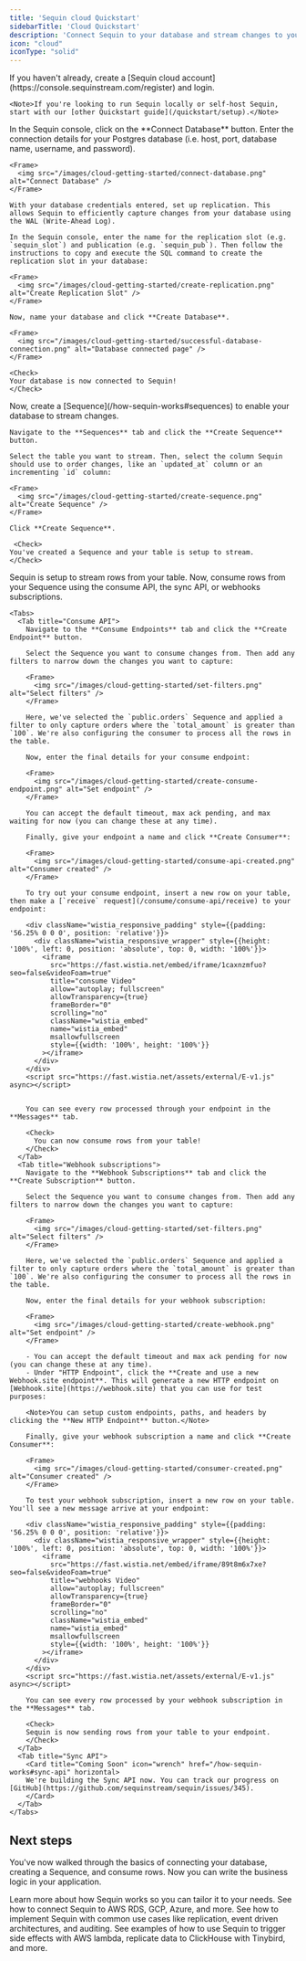 ```yaml
---
title: 'Sequin cloud Quickstart'
sidebarTitle: 'Cloud Quickstart'
description: 'Connect Sequin to your database and stream changes to your application'
icon: "cloud"
iconType: "solid"
---
```


<Steps titleSize="h2">
  <Step title="Create a Sequin account">
    If you haven't already, create a [Sequin cloud account](https://console.sequinstream.com/register) and login.

    <Note>If you're looking to run Sequin locally or self-host Sequin, start with our [other Quickstart guide](/quickstart/setup).</Note>
  </Step>
  <Step title="Connect your database">
    In the Sequin console, click on the **Connect Database** button. Enter the connection details for your Postgres database (i.e. host, port, database name, username, and password).

    <Frame>
      <img src="/images/cloud-getting-started/connect-database.png" alt="Connect Database" />
    </Frame>

    With your database credentials entered, set up replication. This allows Sequin to efficiently capture changes from your database using the WAL (Write-Ahead Log).

    In the Sequin console, enter the name for the replication slot (e.g. `sequin_slot`) and publication (e.g. `sequin_pub`). Then follow the instructions to copy and execute the SQL command to create the replication slot in your database:

    <Frame>
      <img src="/images/cloud-getting-started/create-replication.png" alt="Create Replication Slot" />
    </Frame>

    Now, name your database and click **Create Database**.

    <Frame>
      <img src="/images/cloud-getting-started/successful-database-connection.png" alt="Database connected page" />
    </Frame>

    <Check>
    Your database is now connected to Sequin!
    </Check>
  </Step>
  <Step title="Create a Sequence">
    Now, create a [Sequence](/how-sequin-works#sequences) to enable your database to stream changes.

    Navigate to the **Sequences** tab and click the **Create Sequence** button.

    Select the table you want to stream. Then, select the column Sequin should use to order changes, like an `updated_at` column or an incrementing `id` column:

    <Frame>
      <img src="/images/cloud-getting-started/create-sequence.png" alt="Create Sequence" />
    </Frame>

    Click **Create Sequence**.

     <Check>
    You've created a Sequence and your table is setup to stream.
    </Check>
  </Step>
  <Step title="Consume rows">
    Sequin is setup to stream rows from your table. Now, consume rows from your Sequence using the consume API, the sync API, or webhooks subscriptions.

    <Tabs>
      <Tab title="Consume API">
        Navigate to the **Consume Endpoints** tab and click the **Create Endpoint** button.

        Select the Sequence you want to consume changes from. Then add any filters to narrow down the changes you want to capture:

        <Frame>
          <img src="/images/cloud-getting-started/set-filters.png" alt="Select filters" />
        </Frame>

        Here, we've selected the `public.orders` Sequence and applied a filter to only capture orders where the `total_amount` is greater than `100`. We're also configuring the consumer to process all the rows in the table.

        Now, enter the final details for your consume endpoint:

        <Frame>
          <img src="/images/cloud-getting-started/create-consume-endpoint.png" alt="Set endpoint" />
        </Frame>

        You can accept the default timeout, max ack pending, and max waiting for now (you can change these at any time).

        Finally, give your endpoint a name and click **Create Consumer**:

        <Frame>
          <img src="/images/cloud-getting-started/consume-api-created.png" alt="Consumer created" />
        </Frame>

        To try out your consume endpoint, insert a new row on your table, then make a [`receive` request](/consume/consume-api/receive) to your endpoint:

        <div className="wistia_responsive_padding" style={{padding: '56.25% 0 0 0', position: 'relative'}}>
          <div className="wistia_responsive_wrapper" style={{height: '100%', left: 0, position: 'absolute', top: 0, width: '100%'}}>
            <iframe
              src="https://fast.wistia.net/embed/iframe/1caxnzmfuo?seo=false&videoFoam=true"
              title="consume Video"
              allow="autoplay; fullscreen"
              allowTransparency={true}
              frameBorder="0"
              scrolling="no"
              className="wistia_embed"
              name="wistia_embed"
              msallowfullscreen
              style={{width: '100%', height: '100%'}}
            ></iframe>
          </div>
        </div>
        <script src="https://fast.wistia.net/assets/external/E-v1.js" async></script>


        You can see every row processed through your endpoint in the **Messages** tab.

        <Check>
          You can now consume rows from your table!
        </Check>
      </Tab>
      <Tab title="Webhook subscriptions">
        Navigate to the **Webhook Subscriptions** tab and click the **Create Subscription** button.

        Select the Sequence you want to consume changes from. Then add any filters to narrow down the changes you want to capture:

        <Frame>
          <img src="/images/cloud-getting-started/set-filters.png" alt="Select filters" />
        </Frame>

        Here, we've selected the `public.orders` Sequence and applied a filter to only capture orders where the `total_amount` is greater than `100`. We're also configuring the consumer to process all the rows in the table.

        Now, enter the final details for your webhook subscription:

        <Frame>
          <img src="/images/cloud-getting-started/create-webhook.png" alt="Set endpoint" />
        </Frame>

        - You can accept the default timeout and max ack pending for now (you can change these at any time).
        - Under "HTTP Endpoint", click the **Create and use a new Webhook.site endpoint**. This will generate a new HTTP endpoint on [Webhook.site](https://webhook.site) that you can use for test purposes:

        <Note>You can setup custom endpoints, paths, and headers by clicking the **New HTTP Endpoint** button.</Note>

        Finally, give your webhook subscription a name and click **Create Consumer**:

        <Frame>
          <img src="/images/cloud-getting-started/consumer-created.png" alt="Consumer created" />
        </Frame>

        To test your webhook subscription, insert a new row on your table. You'll see a new message arrive at your endpoint:

        <div className="wistia_responsive_padding" style={{padding: '56.25% 0 0 0', position: 'relative'}}>
          <div className="wistia_responsive_wrapper" style={{height: '100%', left: 0, position: 'absolute', top: 0, width: '100%'}}>
            <iframe
              src="https://fast.wistia.net/embed/iframe/89t8m6x7xe?seo=false&videoFoam=true"
              title="webhooks Video"
              allow="autoplay; fullscreen"
              allowTransparency={true}
              frameBorder="0"
              scrolling="no"
              className="wistia_embed"
              name="wistia_embed"
              msallowfullscreen
              style={{width: '100%', height: '100%'}}
            ></iframe>
          </div>
        </div>
        <script src="https://fast.wistia.net/assets/external/E-v1.js" async></script>

        You can see every row processed by your webhook subscription in the **Messages** tab.

        <Check>
        Sequin is now sending rows from your table to your endpoint.
        </Check>
      </Tab>
      <Tab title="Sync API">
        <Card title="Coming Soon" icon="wrench" href="/how-sequin-works#sync-api" horizontal>
        We're building the Sync API now. You can track our progress on [GitHub](https://github.com/sequinstream/sequin/issues/345).
        </Card>
      </Tab>
    </Tabs>


  </Step>
</Steps>

## Next steps

You've now walked through the basics of connecting your database, creating a Sequence, and consume rows. Now you can write the business logic in your application.

<CardGroup cols={2}>
  <Card title="Learn more about how Sequin works" icon="wrench" href="/how-sequin-works">
    Learn more about how Sequin works so you can tailor it to your needs.
  </Card>
  <Card title="Get detailed guides for your database provider" icon="database" href="/guides/rds">
    See how to connect Sequin to AWS RDS, GCP, Azure, and more.
  </Card>
  <Card title="Check out common use patterns" icon="sparkles" href="/use-cases/side-effects">
    See how to implement Sequin with common use cases like replication, event driven architectures, and auditing.
  </Card>
  <Card title="Get started with one of our examples" icon="lambda" href="/guides/lambda">
    See examples of how to use Sequin to trigger side effects with AWS lambda, replicate data to ClickHouse with Tinybird, and more.
  </Card>
</CardGroup>
